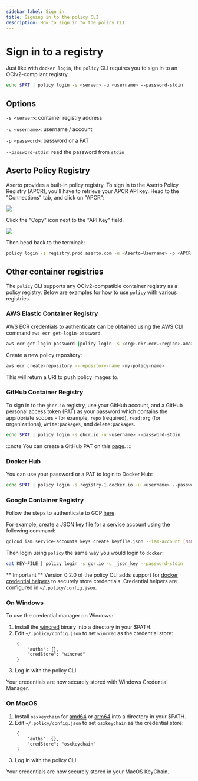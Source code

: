 ```yaml
---
sidebar_label: Sign in
title: Signing in to the policy CLI
description: How to sign in to the policy CLI
---
```


# Sign in to a registry

Just like with `docker login`, the `policy` CLI requires you to sign in to an OCIv2-compliant registry.

```bash
echo $PAT | policy login -s <server> -u <username> --password-stdin
```

## Options

`-s <server>`: container registry address

`-u <username>`: username / account

`-p <password>`: password or a PAT

`--password-stdin`: read the password from `stdin`

## Aserto Policy Registry

Aserto provides a built-in policy registry. To sign in to the Aserto Policy Registry (APCR), you'll have to retrieve your APCR API key. Head to the "Connections" tab, and click on "APCR":

  <img src="/apcr-connection.png" />

  Click the "Copy" icon next to the "API Key" field.

  <img src="/apcr-api-key-copy.png" />

  Then head back to the terminal::

  ```bash
  policy login -s registry.prod.aserto.com -u <Aserto-Username> -p <APCR-API-Key>
  ```

## Other container registries

The `policy` CLI supports any OCIv2-compatible container registry as a policy registry. Below are examples for how to use `policy` with various registries.

### AWS Elastic Container Registry

AWS ECR credentials to authenticate can be obtained using the AWS CLI command `aws ecr get-login-password`. 

```bash
aws ecr get-login-password |policy login -s <org>.dkr.ecr.<region>.amazonaws.com -u AWS --password-stdin
```

Create a new policy repository:
```bash
aws ecr create-repository --repository-name <my-policy-name>
```

This will return a URI to push policy images to.

### GitHub Container Registry

To sign in to the `ghcr.io` registry, use your GitHub account, and a GitHub personal access token (PAT) as your password which contains the appropriate scopes - for example, `repo` (required), `read:org` (for organizations), `write:packages`, and `delete:packages`.

```bash
echo $PAT | policy login -s ghcr.io -u <username> --password-stdin
```

:::note
You can create a GitHub PAT on this [page](https://github.com/settings/tokens).
:::

### Docker Hub

You can use your password or a PAT to login to Docker Hub:

```bash
echo $PAT | policy login -s registry-1.docker.io -u <username> --password-stdin
```

### Google Container Registry

Follow the steps to authenticate to GCP [here](https://cloud.google.com/container-registry/docs/advanced-authentication#json-key). 

For example, create a JSON key file for a service account using the following command:

```bash
gcloud iam service-accounts keys create keyfile.json --iam-account [NAME]@[PROJECT_ID].iam.gserviceaccount.com
```

Then login using `policy` the same way you would login to `docker`:

```bash
cat KEY-FILE | policy login -s gcr.io -u _json_key --password-stdin 
```

** Important **
Version 0.2.0 of the policy CLI adds support for [docker credential helpers](https://github.com/docker/docker-credential-helpers) to securely store credentials. Credential helpers are configured in `~/.policy/config.json`.

### On Windows
To use the credential manager on Windows:

1. Install the [wincred](https://github.com/docker/docker-credential-helpers/releases/download/v0.7.0/docker-credential-wincred-v0.7.0.windows-amd64.exe) binary into a directory in your $PATH.
2. Edit `~/.policy/config.json` to set `wincred` as the credential store:
```
    {
        "auths": {},
        "credStore": "wincred"
    }
```
3. Log in with the policy CLI.

Your credentials are now securely stored with Windows Credential Manager.

### On MacOS
1. Install `osxkeychain` for [amd64](https://github.com/docker/docker-credential-helpers/releases/download/v0.7.0/docker-credential-osxkeychain-v0.7.0.darwin-amd64) or [arm64](https://github.com/docker/docker-credential-helpers/releases/download/v0.7.0/docker-credential-osxkeychain-v0.7.0.darwin-arm64) into a directory in your $PATH.
2. Edit `~/.policy/config.json` to set `osxkeychain` as the credential store:

```
    {
        "auths": {},
        "credStore": "osxkeychain"
    }
```
3. Log in with the policy CLI.

Your credentials are now securely stored in your MacOS KeyChain.
